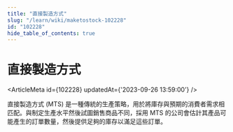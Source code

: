 ```yaml
---
title: "直接製造方式"
slug: "/learn/wiki/maketostock-102228"
id: "102228"
hide_table_of_contents: true
---
```



# 直接製造方式

<ArticleMeta id={102228} updatedAt={'2023-09-26 13:59:00'} />
<div className='border-solid border-b border-t-0 my-4 border-[var(--ifm-color-gray-300)]' />

直接製造方式 (MTS) 是一種傳統的生產策略，用於將庫存與預期的消費者需求相匹配。與制定生產水平然後試圖銷售商品不同，採用 MTS 的公司會估計其產品可能產生的訂單數量，然後提供足夠的庫存以滿足這些訂單。
